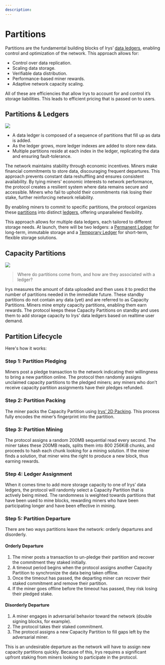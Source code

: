 ```yaml
---
description:
---
```



<LedgerTooltip />
<BlocklaneTooltip />

# Partitions

Partitions are the fundamental building blocks of Irys’ [data ledgers](./ledgers), enabling control and optimization of the network. This approach allows for:

- Control over data replication.
- Scaling data storage.
- Verifiable data distribution.
- Performance-based miner rewards.
- Adaptive network capacity scaling.

All of these are efficiencies that allow Irys to account for and control it’s storage liabilities. This leads to efficient pricing that is passed on to users.

## Partitions & Ledgers

<img className="rounded-2xl my-5" src="/diagrams/protocol/partition-ledger.jpg" />

- A data ledger is composed of a sequence of partitions that fill up as data is added.
- As the ledger grows, more ledger indexes are added to store new data.
- Multiple partitions reside at each index in the ledger, replicating the data and ensuring fault-tolerance.

The network maintains stability through economic incentives. Miners make financial commitments to store data, discouraging frequent departures. This approach prevents constant data reshuffling and ensures consistent availability. By tying miners' economic interests to network performance, the protocol creates a resilient system where data remains secure and accessible. Miners who fail to uphold their commitments risk losing their stake, further reinforcing network reliability.

By enabling miners to commit to specific partitions, the protocol organizes these [partitions](/protocol/partitions) into distinct [ledgers](/protocol/ledgers), offering unparalleled flexibility.

This approach allows for multiple data ledgers, each tailored to different storage needs. At launch, there will be two ledgers: a [Permanent Ledger](/protocol/ledgers#permanent-data-publish-ledger) for long-term, immutable storage and a [Temporary Ledger](/protocol/ledgers#term-data-ledgers) for short-term, flexible storage solutions.

## Capacity Partitions

<img className="rounded-2xl my-5" src="/diagrams/protocol/capacity-partitions.jpg" />

> Where do partitions come from, and how are they associated with a ledger?

Irys measures the amount of data uploaded and then uses it to predict the number of partitions needed in the immediate future. These standby partitions do not contain any data (yet) and are referred to as Capacity Partitions. Miners mine empty capacity partitions, enabling them earn rewards. The protocol keeps these Capacity Partitions on standby and uses them to add storage capacity to Irys' data ledgers based on realtime user demand.

## Partition Lifecycle

<div className="w-full flex justify-center">
	<div className="w-full">
		<SimpleRiveViewer
			src="/diagrams/architecture/irys-docs-capacity-mining.riv"
			width={1920}
			height={1080}
			stateMachine="Capacity-Mining"
		/>
	</div>
</div>

Here's how it works:

### Step 1: Partition Pledging

Miners post a pledge transaction to the network indicating their willingness to bring a new partition online. The protocol then randomly assigns unclaimed capacity partitions to the pledged miners; any miners who don’t receive capacity partition assignments have their pledges refunded.

### Step 2: Partition Packing

The miner packs the Capacity Partition using [Irys’ 2D Packing](/architecture/2d-packing). This process fully encodes the miner’s fingerprint into the partition.

### Step 3: Partition Mining

The protocol assigns a random 200MB sequential read every second. The miner takes these 200MB reads, splits them into 800 256KiB chunks, and proceeds to hash each chunk looking for a mining solution. If the miner finds a solution, that miner wins the right to produce a new block, thus earning rewards.

### Step 4: Ledger Assignment

When it comes time to add more storage capacity to one of Irys’ data ledgers, the protocol will randomly select a Capacity Partition that is actively being mined. The randomness is weighted towards partitions that have been used to mine blocks, rewarding miners who have been participating longer and have been effective in mining.

### Step 5: Partition Departure

There are two ways partitions leave the network: orderly departures and disorderly.

#### Orderly Departure

1. The miner posts a transaction to un-pledge their partition and recover the commitment they staked initially.
2. A timeout period begins when the protocol assigns another Capacity Partition to synchronize the data being taken offline.
3. Once the timeout has passed, the departing miner can recover their staked commitment and remove their partition.
4. If the miner goes offline before the timeout has passed, they risk losing their pledged stake.

#### Disorderly Departure

1. A miner engages in adversarial behavior toward the network (double signing blocks, for example).
2. The protocol takes their staked commitment.
3. The protocol assigns a new Capacity Partition to fill gaps left by the adversarial miner.

This is an undesirable departure as the network will have to assign new capacity partitions quickly. Because of this, Irys requires a significant upfront staking from miners looking to participate in the protocol.
